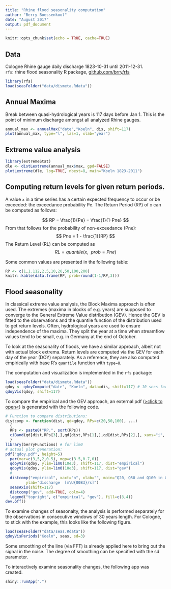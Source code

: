 ```yaml
---
title: "Rhine flood seasonality computation"
author: "Berry Boessenkool"
date: "August 2017"
output: pdf_document
---
```


```r
knitr::opts_chunk$set(echo = TRUE, cache=TRUE)
```

## Data

Cologne Rhine gauge daily discharge 1823-10-31 until 2011-12-31.  
`rfs`: rhine flood seasonality R package, [github.com/brry/rfs](https://github.com/brry/rfs#rfs)
```r
library(rfs)
load(seasFolder("data/dismeta.Rdata"))
```


## Annual Maxima

Break between quasi-hydrological years is 117 days before Jan 1. 
This is the point of minimum discharge amongst all analyzed Rhine gauges.

```r
annual_max <- annualMax("date","Koeln", dis, shift=117)
plot(annual_max, type="l", las=1, xlab="year")
```

## Extreme value analysis

```r
library(extremeStat)
dle <- distLextreme(annual_max$max, gpd=FALSE)
plotLextreme(dle, log=TRUE, nbest=8, main="Koeln 1823-2011")
```

## Computing return levels for given return periods.

A value `x` in a time series has a certain expected frequency to occur or be exceeded: the exceedance probability Pe. 
The Return Period (RP) of `x` can be computed as follows:

$$ RP = \frac{1}{Pe} = \frac{1}{1-Pne} $$
From that follows for the probability of non-exceedance (Pne):
$$ Pne = 1 - \frac{1}{RP} $$
The Return Level (RL) can be computed as 
$$ RL = quantile(x, ~~ prob=Pne) $$

Some common values are presented in the following table:
```r
RP <- c(1,1.112,2,5,10,20,50,100,200)
knitr::kable(data.frame(RP, prob=round(1-1/RP,3)))
```

## Flood seasonality

In classical extreme value analysis, the Block Maxima approach is often used.
The extremes (maxima in blocks of e.g. years) are supposed to converge to the General Extreme Value distribution (GEV).
Hence the GEV is fitted to the observations and the quantile function of the distribution used to get return levels.
Often, hydrological years are used to ensure independence of the maxima.
They split the year at a time when streamflow values tend to be small, e.g. in Germany at the end of October.

To look at the seasonality of floods, we have a similar approach, albeit not with actual block extrema.
Return levels are computed via the GEV for each day of the year (DOY) separately.
As a reference, they are also computed empirically with base R's `quantile` function with `type=8`.

The computation and visualization is implemented in the `rfs` package:
```r
load(seasFolder("data/dismeta.Rdata"))
qdoy <- qdoyCompute("date", "Koeln", data=dis, shift=117) # 10 secs for full time series
qdoyVis(qdoy, shift=117)
```

To compare the empirical and the GEV approach, an external pdf ([>click to open<](qdoy.pdf)) is generated with the following code.
```r
# Function to compare distributions:
distcomp <- function(dist, qd=qdoy, RPs=c(20,50,100), ...)
  {
  RPs <- paste0("RP.", sort(RPs))
  ciBand(qd[dist,RPs[3],],qd[dist,RPs[1],],qd[dist,RPs[2],], xaxs="i", ...)
  }
library(berryFunctions) # for lim0
# actual plot generation:
pdf("qdoy.pdf", height=5)
  par(mar=c(3,5,2,0.5), mgp=c(3.5,0.7,0))
  qdoyVis(qdoy, ylim=lim0(10e3), shift=117, dist="empirical")
  qdoyVis(qdoy, ylim=lim0(10e3), shift=117, dist="gev")
  #
  distcomp("empirical", xaxt="n", xlab="", main="Q20, Q50 and Q100 in Cologne, 1823-2011",
         ylab="discharge  [m\U{00B3}/s]")
  seasAxis(shift=117)
  distcomp("gev", add=TRUE, colm=4)
  legend("topright", c("empirical", "gev"), fill=c(3,4))
dev.off()
```

To examine changes of seasonalty, the analysis is performed separately for the observations in consecutive windows of 30 years length.
For Cologne, to stick with the example, this looks like the following figure.

```r
load(seasFolder("data/seas.Rdata"))
qdoyVisPeriods("Koeln", seas, sd=3)
```

Some smoothing of the line (via FFT) is already applied here to bring out the signal in the noise.
The degree of smoothing can be specified with the sd parameter.

To interactively examine seasonality changes, the following app was created.

```r
shiny::runApp(".")
```

